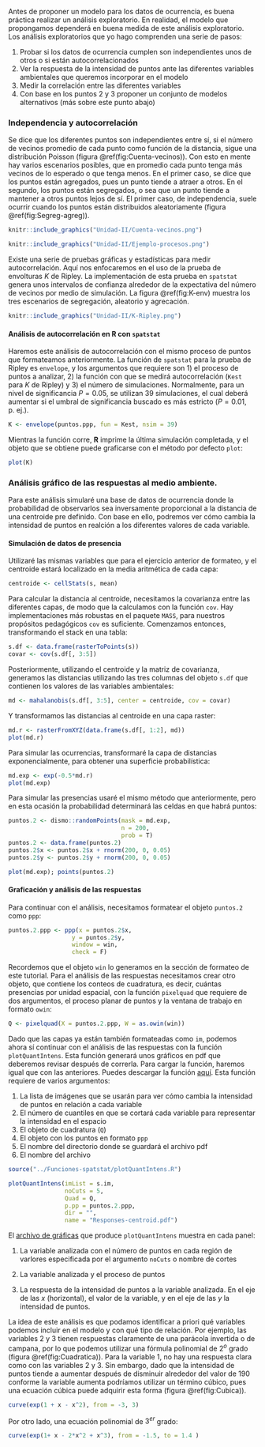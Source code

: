 Antes de proponer un modelo para los datos de ocurrencia, es buena práctica realizar un análisis exploratorio. En realidad, el modelo que propongamos dependerá en buena medida de este análisis exploratorio. Los análisis exploratorios que yo hago comprenden una serie de pasos:

1. Probar si los datos de ocurrencia cumplen son independientes unos de otros o si están autocorrelacionados
2. Ver la respuesta de la intensidad de puntos ante las diferentes variables ambientales que queremos incorporar en el modelo
3. Medir la correlación entre las diferentes variables
4. Con base en los puntos 2 y 3 proponer un conjunto de modelos alternativos (más sobre este punto abajo)

### Independencia y autocorrelación

Se dice que los diferentes puntos son independientes entre sí, si el número de vecinos promedio de cada punto como función de la distancia, sigue una distribución Poisson (figura \@ref(fig:Cuenta-vecinos)). Con esto en mente hay varios escenarios posibles, que en promedio cada punto tenga más vecinos de lo esperado o que tenga menos. En el primer caso, se dice que los puntos están agregados, pues un punto tiende a atraer a otros. En el segundo, los puntos están segregados, o sea que un punto tiende a mantener a otros puntos lejos de sí. El primer caso, de independencia, suele ocurrir cuando los puntos están distribuidos aleatoriamente (figura \@ref(fig:Segreg-agreg)).

```r
knitr::include_graphics("Unidad-II/Cuenta-vecinos.png")
```


```r
knitr::include_graphics("Unidad-II/Ejemplo-procesos.png")
```

Existe una serie de pruebas gráficas y estadísticas para medir autocorrelación. Aquí nos enfocaremos en el uso de la prueba de envolturas *K* de Ripley. La implementación de esta prueba en `spatstat` genera unos intervalos de confianza alrededor de la expectativa del número de vecinos por medio de simulación. La figura \@ref(fig:K-env) muestra los tres escenarios de segregación, aleatorio y agrecación.

```r
knitr::include_graphics("Unidad-II/K-Ripley.png")
```

#### Análisis de autocorrelación en **R** con `spatstat`

Haremos este análisis de autocorrelación con el mismo proceso de puntos que formateamos anteriormente. La función de `spatstat` para la prueba de Ripley es `envelope`, y los argumentos que requiere son 1) el proceso de puntos a analizar, 2) la función con que se medirá autocorrelación (`Kest` para $K$ de Ripley) y 3) el número de simulaciones. Normalmente, para un nivel de significancia $P=0.05$, se utilizan 39 simulaciones, el cual deberá aumentar si el umbral de significancia buscado es más estricto ($P = 0.01$, p. ej.).

```r
K <- envelope(puntos.ppp, fun = Kest, nsim = 39)
```

Mientras la función corre, **R** imprime la última simulación completada, y el objeto que se obtiene puede graficarse con el método por defecto `plot`:

```r
plot(K)
```

### Análisis gráfico de las respuestas al medio ambiente.

Para este análisis simularé una base de datos de ocurrencia donde la probabilidad de observarlos sea inversamente proporcional a la distancia de una centroide pre definido. Con base en ello, podremos ver cómo cambia la intensidad de puntos en realción a los diferentes valores de cada variable.

#### Simulación de datos de presencia

Utilizaré las mismas variables que para el ejercicio anterior de formateo, y el centroide estará localizado en la media aritmética de cada capa:

```r
centroide <- cellStats(s, mean)
```

Para calcular la distancia al centroide, necesitamos la covarianza entre las diferentes capas, de modo que la calculamos con la función `cov`. Hay implementaciones más robustas en el paquete `MASS`, para nuestros propósitos pedagógicos `cov` es suficiente. Comenzamos entonces, transformando el stack en una tabla:

```r
s.df <- data.frame(rasterToPoints(s))
covar <- cov(s.df[, 3:5])
```

Posteriormente, utilizando el centroide y la matriz de covarianza, generamos las distancias utilizando las tres columnas del objeto `s.df` que contienen los valores de las variables ambientales:

```r
md <- mahalanobis(s.df[, 3:5], center = centroide, cov = covar)
```

Y transformamos las distancias al centroide en una capa raster:

```r
md.r <- rasterFromXYZ(data.frame(s.df[, 1:2], md))
plot(md.r)
```

Para simular las ocurrencias, transformaré la capa de distancias exponencialmente, para obtener una superficie probabilística:

```r
md.exp <- exp(-0.5*md.r)
plot(md.exp)
```

Para simular las presencias usaré el mismo método que anteriormente, pero en esta ocasión la probabilidad determinará las celdas en que habrá puntos:

```r
puntos.2 <- dismo::randomPoints(mask = md.exp,
                                n = 200,
                                prob = T)
puntos.2 <- data.frame(puntos.2)
puntos.2$x <- puntos.2$x + rnorm(200, 0, 0.05)
puntos.2$y <- puntos.2$y + rnorm(200, 0, 0.05)

plot(md.exp); points(puntos.2)
```
#### Graficación y análisis de las respuestas

Para continuar con el análisis, necesitamos formatear el objeto `puntos.2` como `ppp`:

```r
puntos.2.ppp <- ppp(x = puntos.2$x,
                  y = puntos.2$y,
                  window = win,
                  check = F)
```

Recordemos que el objeto `win` lo generamos en la sección de formateo de este tutorial. Para el análisis de las respuestas necesitamos crear otro objeto, que contiene los conteos de cuadratura, es decir, cuántas presencias por unidad espacial, con la función `pixelquad` que requiere de dos argumentos, el proceso planar de puntos y la ventana de trabajo en formato `owin`:

```r
Q <- pixelquad(X = puntos.2.ppp, W = as.owin(win))
```

Dado que las capas ya están también formateadas como `im`, podemos ahora sí continuar con el análisis de las respuestas con la función `plotQuantIntens`. Esta función generará unos gráficos en pdf que deberemos revisar después de correrla. Para cargar la función, haremos igual que con las anteriores. Puedes descargar la función [aquí](Funciones-spatstat/plotQuantIntens.R). Esta función requiere de varios argumentos:

1. La lista de imágenes que se usarán para ver cómo cambia la intensidad de puntos en relación a cada variable
2. El número de cuantiles en que se cortará cada variable para representar la intensidad en el espacio
3. El objeto de cuadratura (`Q`)
4. El objeto con los puntos en formato `ppp`
5. El nombre del directorio donde se guardará el archivo pdf
6. El nombre del archivo

```r
source("../Funciones-spatstat/plotQuantIntens.R")

plotQuantIntens(imList = s.im,
                noCuts = 5,
                Quad = Q,
                p.pp = puntos.2.ppp,
                dir = "",
                name = "Responses-centroid.pdf")
```

El [archivo de gráficas](Unidad-II/Responses-centroid.pdf) que produce `plotQuantIntens` muestra en cada panel:

1. La variable analizada con el número de puntos en cada región de varlores especificada por el argumento `noCuts` o nombre de cortes
2. La variable analizada y el proceso de puntos

3. La respuesta de la intensidad de puntos a la variable analizada. En el eje de las $x$ (horizontal), el valor de la variable, y en el eje de las $y$ la intensidad de puntos.

La idea de este análisis es que podamos identificar a priori qué variables podemos incluir en el modelo y con qué tipo de relación. Por ejemplo, las variables 2 y 3 tienen respuestas claramente de una parácola invertida o de campana, por lo que podemos utilizar una fórmula polinomial de $2^o$ grado (figura \@ref(fig:Cuadratica)). Para la variable 1, no hay una respuesta clara como con las variables 2 y 3. Sin embargo, dado que la intensidad de puntos tiende a aumentar después de disminuir alrededor del valor de 190 conforme la variable aumenta podríamos utilizar un término cúbico, pues una ecuación cúbica puede adquirir esta forma (figura \@ref(fig:Cubica)).

```r
curve(exp(1 + x - x^2), from = -3, 3)
```

Por otro lado, una ecuación polinomial de $3^{er}$ grado:

```r
curve(exp(1+ x - 2*x^2 + x^3), from = -1.5, to = 1.4 )
```

